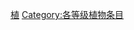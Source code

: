 {{catmore1|[[WikiProject:植物|WikiProject:植物]]}}
{{Articles by Quality|topic=植物|project=植物|format=TOC}}
{{empty category}}

[[Category:优良级条目|植]]
[[Category:各等级植物条目|Category:各等级植物条目]]